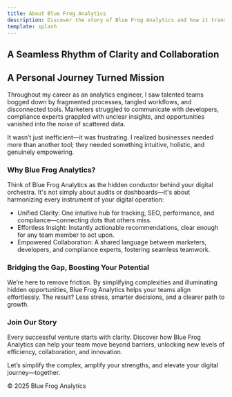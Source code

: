 ```yaml
---
title: About Blue Frog Analytics
description: Discover the story of Blue Frog Analytics and how it transforms complexity into clarity.
template: splash
---
```


<section className="hero-section bg-white">
  <div className="container">
    <div className="row">
      <div className="col-lg-8 offset-lg-2 hero-content">
        <h1 className="display-4">A Seamless Rhythm of Clarity and Collaboration</h1>
      </div>
    </div>
  </div>
</section>

<section className="container py-5 bg-white">
  <div className="row">
    <div className="col-lg-8 offset-lg-2">
      <h2 className="h2">A Personal Journey Turned Mission</h2>
      <p>
        Throughout my career as an analytics engineer, I saw talented teams bogged down by fragmented processes,
        tangled workflows, and disconnected tools. Marketers struggled to communicate with developers, compliance
        experts grappled with unclear insights, and opportunities vanished into the noise of scattered data.
      </p>
      <p>
        It wasn’t just inefficient—it was frustrating. I realized businesses needed more than another tool; they
        needed something intuitive, holistic, and genuinely empowering.
      </p>
    </div>
  </div>
</section>

<section className="container py-5 bg-light">
  <div className="row">
    <div className="col-lg-8 offset-lg-2">
      <h3 className="h3">Why Blue Frog Analytics?</h3>
      <p>
        Think of Blue Frog Analytics as the hidden conductor behind your digital orchestra. It's not simply about audits or dashboards—it's about harmonizing every instrument of your digital operation:
      </p>
      <ul>
        <li>Unified Clarity: One intuitive hub for tracking, SEO, performance, and compliance—connecting dots that others miss.</li>
        <li>Effortless Insight: Instantly actionable recommendations, clear enough for any team member to act upon.</li>
        <li>Empowered Collaboration: A shared language between marketers, developers, and compliance experts, fostering seamless teamwork.</li>
      </ul>
    </div>
  </div>
</section>

<section className="container py-5 bg-white">
  <div className="row">
    <div className="col-lg-8 offset-lg-2">
      <h3 className="h3">Bridging the Gap, Boosting Your Potential</h3>
      <p>
        We’re here to remove friction. By simplifying complexities and illuminating hidden opportunities, Blue Frog Analytics helps your teams align effortlessly. The result? Less stress, smarter decisions, and a clearer path to growth.
      </p>
    </div>
  </div>
</section>

<section className="container py-5 bg-light text-center">
  <div className="row">
    <div className="col-lg-8 offset-lg-2">
      <h3 className="h3">Join Our Story</h3>
      <p>
        Every successful venture starts with clarity. Discover how Blue Frog Analytics can help your team move beyond barriers, unlocking new levels of efficiency, collaboration, and innovation.
      </p>
      <p>Let’s simplify the complex, amplify your strengths, and elevate your digital journey—together.</p>
      <p className="small mb-0">&copy; 2025 Blue Frog Analytics</p>
    </div>
  </div>
</section>
